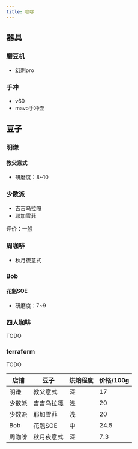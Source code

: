 ```yaml
---
title: 咖啡
---
```

## 器具

### 磨豆机
- 幻刺pro

### 手冲
- v60
- mavo手冲壶
 
## 豆子

### 明谦
#### 教父意式
- 研磨度：8~10

### 少数派
- 吉吉乌拉嘎
- 耶加雪菲

评价：一般

### 周咖啡
- 秋月夜意式

### Bob
#### 花魁SOE
- 研磨度：7~9

### 四人咖啡
TODO
### terraform
TODO

| 店铺   | 豆子       | 烘焙程度 | 价格/100g |
|--------|------------|----------|-----------|
| 明谦   | 教父意式   | 深       | 17        |
| 少数派 | 吉吉乌拉嘎 | 浅       | 20        |
| 少数派 | 耶加雪菲   | 浅       | 20        |
| Bob    | 花魁SOE    | 中       | 24.5      |
| 周咖啡 | 秋月夜意式 | 深       | 7.3       |